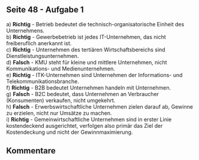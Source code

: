 
## Seite 48 - Aufgabe 1

a) **Richtig** - Betrieb bedeutet die technisch-organisatorische Einheit des Unternehmens.  
b) **Richtig** - Gewerbebetrieb ist jedes IT-Unternehmen, das nicht freiberuflich anerkannt ist.  
c) **Richtig** - Unternehmen des tertiären Wirtschaftsbereichs sind Dienstleistungsunternehmen.  
d) **Falsch** - KMU steht für kleine und mittlere Unternehmen, nicht Kommunikations- und Medienunternehmen.  
e) **Richtig** - ITK-Unternehmen sind Unternehmen der Informations- und Telekommunikationsbranche.  
f) **Richtig** - B2B bedeutet Unternehmen handeln mit Unternehmen.  
g) **Falsch** - B2C bedeutet, dass Unternehmen an Verbraucher (Konsumenten) verkaufen, nicht umgekehrt.  
h) **Falsch** - Erwerbswirtschaftliche Unternehmen zielen darauf ab, Gewinne zu erzielen, nicht nur Umsätze zu machen.  
i) **Richtig** - Gemeinwirtschaftliche Unternehmen sind in erster Linie kostendeckend ausgerichtet, verfolgen also primär das Ziel der Kostendeckung und nicht der Gewinnmaximierung.

## Kommentare

<br />
<br />

<Comments />
